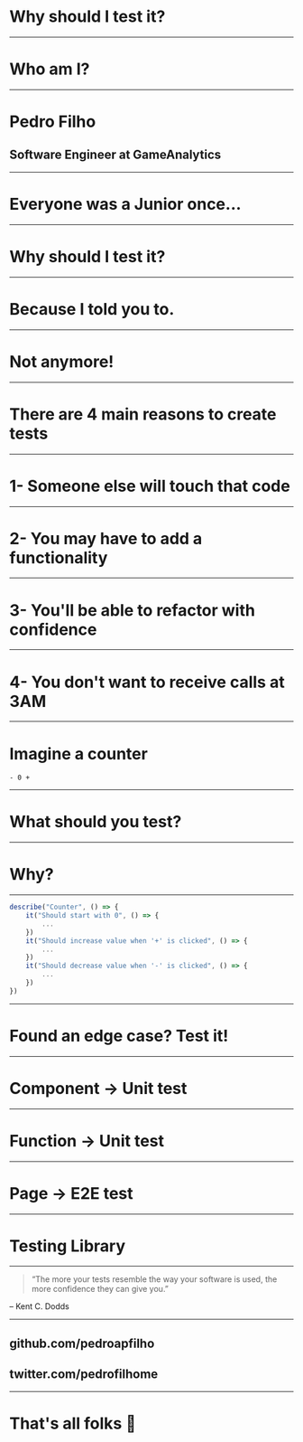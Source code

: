 



# Why should I test it?

---

# Who am I?

---

# Pedro Filho

## Software Engineer at GameAnalytics

---

# Everyone was a Junior once...

---

# Why should I test it?

---

# Because I told you to.

---

# Not anymore!

---

# There are 4 main reasons to create tests

---

# 1- Someone else will touch that code

---

# 2- You may have to add a functionality

---

# 3- You'll be able to refactor with confidence

---

# 4- You don't want to receive calls at 3AM

---

# Imagine a counter

`- 0 +`

---

# What should you test?

---

# Why?

---

```js
describe("Counter", () => {
    it("Should start with 0", () => {
        ...
    })
    it("Should increase value when '+' is clicked", () => {
        ...
    })
    it("Should decrease value when '-' is clicked", () => {
        ...
    })
})
```

---

# Found an edge case? Test it!

---

# Component -> Unit test

---

# Function -> Unit test

---

# Page -> E2E test

---

# Testing Library

---

> “The more your tests resemble the way your software is used, the more confidence they can give you.”

– Kent C. Dodds

---

## github.com/pedroapfilho

## twitter.com/pedrofilhome

---

# That's all folks 👋
